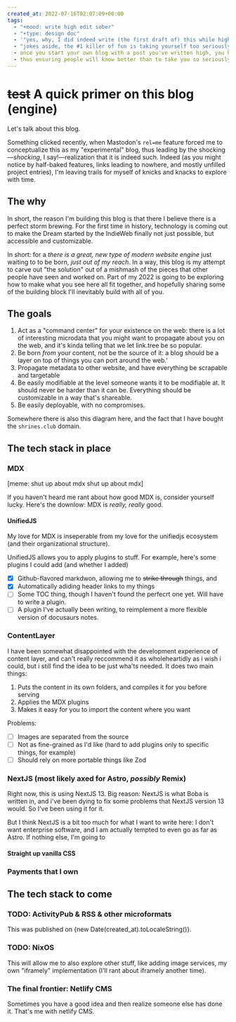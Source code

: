 ```yaml
---
created_at: 2022-07-16T02:07:09+00:00
tags:
  - "+mood: write high edit sober"
  - "+type: design doc"
  - '"yes, why, I did indeed write (the first draft of) this while high, and what a better way to set the tone"'
  - "jokes aside, the #1 killer of fun is taking yourself too seriously or professionally"
  - once you start your own blog with a post you've written high, you have set the floor you're authorized to stoop down to
  - thus ensuring people will know better than to take you so seriously that you'll be too self conscious to write a post while high
---
```


# ~~test~~ A quick primer on this blog (engine)

Let's talk about this blog.

Something clicked recently, when Mastodon's `rel=me` feature forced me to conceptualize this as my "experimental" blog, thus
leading by the shocking—_shocking_, I say!—realization that it is indeed such. Indeed (as you might notice by half-baked features,
links leading to nowhere, and mostly unfilled project entries), I'm leaving trails for myself of knicks and knacks to
explore with time.

## The why

In short, the reason I'm building this blog is that there I believe there is a perfect storm brewing.
For the first time in history, technology is coming out to make the Dream started by the IndieWeb finally not
just possible, but accessible and customizable.

In short: for a _there is a great, new type of modern website engine_
just waiting to to be born, _just out of my reach_. In a way, this blog is my attempt to carve out "the solution" out of
a mishmash of the pieces that other people have seen and worked on. Part of my 2022 is going to be exploring how to make what you see here all fit together, and hopefully sharing
some of the building block I'll inevitably build with all of you.

## The goals

1. Act as a "command center" for your existence on the web: there is a lot of interesting microdata that you
   might want to propagate about you on the web, and it's kinda telling that we let link.tree be so popular.
2. Be born _from_ your content, not be the source of it: a blog should be a layer on top of things you can
   port around the web.'
3. Propagate metadata to other website, and have everything be scrapable and targetable
4. Be easily modifiable at the level someone wants it to be modifiable at. It should never be harder than
   it can be. Everything should be customizable in a way that's shareable.
5. Be easily deployable, with no compromises.

Somewhere there is also this diagram here, and the fact that I have bought the `shrines.club` domain.

## The tech stack in place

### MDX

[meme: shut up about mdx shut up about mdx]

If you haven't heard me rant about how good MDX is, consider yourself lucky. Here's the downlow: MDX
is _really, really_ good.

#### UnifiedJS

My love for MDX is inseperable from my love for the unifiedjs ecosystem (and their organizational structure).

UnifiedJS allows you to apply plugins to stuff. For example, here's some plugins I could add (and whether I added)

- [x] Github-flavored markdwon, allowing me to ~~strike through~~ things, and
- [x] Automatically adiding header links to my things
- [ ] Some TOC thing, though I haven't found the perfecrt one yet. Will have to write a plugin.
- [ ] A plugin I've actually been writing, to reimplement a more flexible version of docusaurs notes.

### ContentLayer

I have been somewhat disappointed with the development experience of content layer, and can't really reccommend it
as wholeheartidly as i wish i could, but i still find the idea to be just wha'ts needed. It does two main things:

1. Puts the content in its own folders, and compiles it for you before serving
2. Applies the MDX plugins
3. Makes it easy for you to import the content where you want

Problems:

- [ ] Images are separated from the source
- [ ] Not as fine-grained as I'd like (hard to add plugins only to specific things, for example)
- [ ] Should rely on more portable things like Zod

### NextJS (most likely axed for Astro, _possibly_ Remix)

Right now, this is using NextJS 13. Big reason: NextJS is what Boba is written in, and i've been dying to fix some
problems that NextJS version 13 would. So I've been using it for it.

But I think NextJS is a bit too much for what I want to write here: I don't want enterprise software, and I am actually
tempted to even go as far as Astro. If nothing else, I'm going to

#### Straight up vanilla CSS

### Payments that I own

## The tech stack to come

### TODO: ActivityPub & RSS & other microformats

This was published on {new Date(created_at).toLocaleString()}.

### TODO: NixOS

This will allow me to also explore other stuff, like adding image services, my own "iframely"
implementation (I'll rant about iframely another time).

### The final frontier: Netlify CMS

Sometimes you have a good idea and then realize someone else has done it. That's me with netlify CMS.
